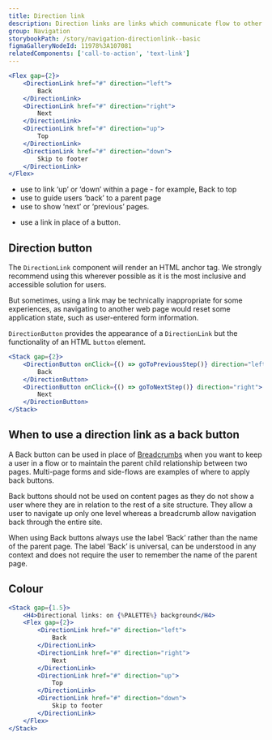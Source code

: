 ```yaml
---
title: Direction link
description: Direction links are links which communicate flow to other parts of a page or process.
group: Navigation
storybookPath: /story/navigation-directionlink--basic
figmaGalleryNodeId: 11978%3A107081
relatedComponents: ['call-to-action', 'text-link']
---
```


```jsx live
<Flex gap={2}>
	<DirectionLink href="#" direction="left">
		Back
	</DirectionLink>
	<DirectionLink href="#" direction="right">
		Next
	</DirectionLink>
	<DirectionLink href="#" direction="up">
		Top
	</DirectionLink>
	<DirectionLink href="#" direction="down">
		Skip to footer
	</DirectionLink>
</Flex>
```

<DoHeading />

- use to link ‘up’ or ‘down’ within a page - for example, Back to top
- use to guide users ‘back’ to a parent page
- use to show ‘next’ or ‘previous’ pages.

<DontHeading />

- use a link in place of a button.

## Direction button

The `DirectionLink` component will render an HTML anchor tag. We strongly recommend using this wherever possible as it is the most inclusive and accessible solution for users.

But sometimes, using a link may be technically inappropriate for some experiences, as navigating to another web page would reset some application state, such as user-entered form information.

`DirectionButton` provides the appearance of a `DirectionLink` but the functionality of an HTML `button` element.

```jsx
<Stack gap={2}>
	<DirectionButton onClick={() => goToPreviousStep()} direction="left">
		Back
	</DirectionButton>
	<DirectionButton onClick={() => goToNextStep()} direction="right">
		Next
	</DirectionButton>
</Stack>
```

## When to use a direction link as a back button

A Back button can be used in place of [Breadcrumbs](/components/breadcrumbs) when you want to keep a user in a flow or to maintain the parent child relationship between two pages. Multi-page forms and side-flows are examples of where to apply back buttons.

Back buttons should not be used on content pages as they do not show a user where they are in relation to the rest of a site structure. They allow a user to navigate up only one level whereas a breadcrumb allow navigation back through the entire site.

When using Back buttons always use the label ‘Back’ rather than the name of the parent page. The label ‘Back’ is universal, can be understood in any context and does not require the user to remember the name of the parent page.

## Colour

```jsx live colorSection
<Stack gap={1.5}>
	<H4>Directional links: on {%PALETTE%} background</H4>
	<Flex gap={2}>
		<DirectionLink href="#" direction="left">
			Back
		</DirectionLink>
		<DirectionLink href="#" direction="right">
			Next
		</DirectionLink>
		<DirectionLink href="#" direction="up">
			Top
		</DirectionLink>
		<DirectionLink href="#" direction="down">
			Skip to footer
		</DirectionLink>
	</Flex>
</Stack>
```
